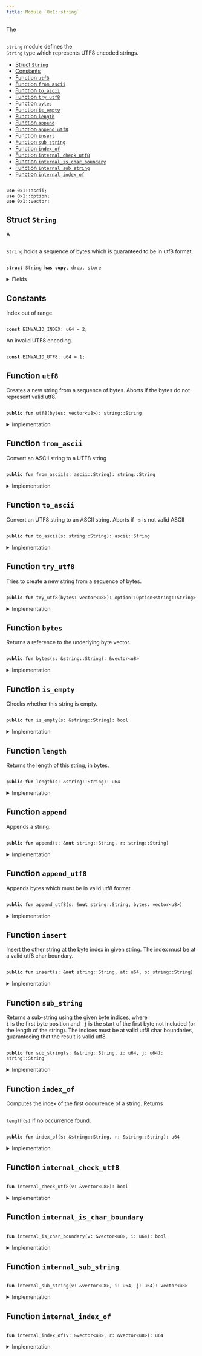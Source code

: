 ```yaml
---
title: Module `0x1::string`
---
```


The <code>
<Link href="../move-stdlib/string.md#0x1_string">string</Link></code> module defines the <code>
<Link href="../move-stdlib/string.md#0x1_string_String">String</Link></code> type which represents UTF8 encoded strings.


-  [Struct `String`](#0x1_string_String)
-  [Constants](#@Constants_0)
-  [Function `utf8`](#0x1_string_utf8)
-  [Function `from_ascii`](#0x1_string_from_ascii)
-  [Function `to_ascii`](#0x1_string_to_ascii)
-  [Function `try_utf8`](#0x1_string_try_utf8)
-  [Function `bytes`](#0x1_string_bytes)
-  [Function `is_empty`](#0x1_string_is_empty)
-  [Function `length`](#0x1_string_length)
-  [Function `append`](#0x1_string_append)
-  [Function `append_utf8`](#0x1_string_append_utf8)
-  [Function `insert`](#0x1_string_insert)
-  [Function `sub_string`](#0x1_string_sub_string)
-  [Function `index_of`](#0x1_string_index_of)
-  [Function `internal_check_utf8`](#0x1_string_internal_check_utf8)
-  [Function `internal_is_char_boundary`](#0x1_string_internal_is_char_boundary)
-  [Function `internal_sub_string`](#0x1_string_internal_sub_string)
-  [Function `internal_index_of`](#0x1_string_internal_index_of)


<pre><code>
<b>use</b> <Link href="../move-stdlib/ascii.md#0x1_ascii">0x1::ascii</Link>;
<b>use</b> <Link href="../move-stdlib/option.md#0x1_option">0x1::option</Link>;
<b>use</b> <Link href="../move-stdlib/vector.md#0x1_vector">0x1::vector</Link>;
</code></pre>



<Link id="0x1_string_String"></Link>

## Struct `String`

A <code>
<Link href="../move-stdlib/string.md#0x1_string_String">String</Link></code> holds a sequence of bytes which is guaranteed to be in utf8 format.


<pre><code>
<b>struct</b> <Link href="../move-stdlib/string.md#0x1_string_String">String</Link> <b>has</b> <b>copy</b>, drop, store
</code></pre>



<details>
<summary>Fields</summary>


<dl>
<dt>
<code>
bytes: <Link href="../move-stdlib/vector.md#0x1_vector">vector</Link>&lt;u8&gt;</code>
</dt>
<dd>

</dd>
</dl>


</details>

<Link id="@Constants_0"></Link>

## Constants


<Link id="0x1_string_EINVALID_INDEX"></Link>

Index out of range.


<pre><code>
<b>const</b> <Link href="../move-stdlib/string.md#0x1_string_EINVALID_INDEX">EINVALID_INDEX</Link>: u64 = 2;
</code></pre>



<Link id="0x1_string_EINVALID_UTF8"></Link>

An invalid UTF8 encoding.


<pre><code>
<b>const</b> <Link href="../move-stdlib/string.md#0x1_string_EINVALID_UTF8">EINVALID_UTF8</Link>: u64 = 1;
</code></pre>



<Link id="0x1_string_utf8"></Link>

## Function `utf8`

Creates a new string from a sequence of bytes. Aborts if the bytes do not represent valid utf8.


<pre><code>
<b>public</b> <b>fun</b> <Link href="../move-stdlib/string.md#0x1_string_utf8">utf8</Link>(bytes: <Link href="../move-stdlib/vector.md#0x1_vector">vector</Link>&lt;u8&gt;): <Link href="../move-stdlib/string.md#0x1_string_String">string::String</Link>
</code></pre>



<details>
<summary>Implementation</summary>


<pre><code>
<b>public</b> <b>fun</b> <Link href="../move-stdlib/string.md#0x1_string_utf8">utf8</Link>(bytes: <Link href="../move-stdlib/vector.md#0x1_vector">vector</Link>&lt;u8&gt;): <Link href="../move-stdlib/string.md#0x1_string_String">String</Link> \{
    <b>assert</b>!(<Link href="../move-stdlib/string.md#0x1_string_internal_check_utf8">internal_check_utf8</Link>(&bytes), <Link href="../move-stdlib/string.md#0x1_string_EINVALID_UTF8">EINVALID_UTF8</Link>);
    <Link href="../move-stdlib/string.md#0x1_string_String">String</Link> \{ bytes }
}
</code></pre>



</details>

<Link id="0x1_string_from_ascii"></Link>

## Function `from_ascii`

Convert an ASCII string to a UTF8 string


<pre><code>
<b>public</b> <b>fun</b> <Link href="../move-stdlib/string.md#0x1_string_from_ascii">from_ascii</Link>(s: <Link href="../move-stdlib/ascii.md#0x1_ascii_String">ascii::String</Link>): <Link href="../move-stdlib/string.md#0x1_string_String">string::String</Link>
</code></pre>



<details>
<summary>Implementation</summary>


<pre><code>
<b>public</b> <b>fun</b> <Link href="../move-stdlib/string.md#0x1_string_from_ascii">from_ascii</Link>(s: <Link href="../move-stdlib/ascii.md#0x1_ascii_String">ascii::String</Link>): <Link href="../move-stdlib/string.md#0x1_string_String">String</Link> \{
    <Link href="../move-stdlib/string.md#0x1_string_String">String</Link> \{ bytes: <Link href="../move-stdlib/ascii.md#0x1_ascii_into_bytes">ascii::into_bytes</Link>(s) }
}
</code></pre>



</details>

<Link id="0x1_string_to_ascii"></Link>

## Function `to_ascii`

Convert an UTF8 string to an ASCII string.
Aborts if <code>
s</code> is not valid ASCII


<pre><code>
<b>public</b> <b>fun</b> <Link href="../move-stdlib/string.md#0x1_string_to_ascii">to_ascii</Link>(s: <Link href="../move-stdlib/string.md#0x1_string_String">string::String</Link>): <Link href="../move-stdlib/ascii.md#0x1_ascii_String">ascii::String</Link>
</code></pre>



<details>
<summary>Implementation</summary>


<pre><code>
<b>public</b> <b>fun</b> <Link href="../move-stdlib/string.md#0x1_string_to_ascii">to_ascii</Link>(s: <Link href="../move-stdlib/string.md#0x1_string_String">String</Link>): <Link href="../move-stdlib/ascii.md#0x1_ascii_String">ascii::String</Link> \{
    <b>let</b> <Link href="../move-stdlib/string.md#0x1_string_String">String</Link> \{ bytes } = s;
    <Link href="../move-stdlib/ascii.md#0x1_ascii_string">ascii::string</Link>(bytes)
}
</code></pre>



</details>

<Link id="0x1_string_try_utf8"></Link>

## Function `try_utf8`

Tries to create a new string from a sequence of bytes.


<pre><code>
<b>public</b> <b>fun</b> <Link href="../move-stdlib/string.md#0x1_string_try_utf8">try_utf8</Link>(bytes: <Link href="../move-stdlib/vector.md#0x1_vector">vector</Link>&lt;u8&gt;): <Link href="../move-stdlib/option.md#0x1_option_Option">option::Option</Link>&lt;<Link href="../move-stdlib/string.md#0x1_string_String">string::String</Link>&gt;
</code></pre>



<details>
<summary>Implementation</summary>


<pre><code>
<b>public</b> <b>fun</b> <Link href="../move-stdlib/string.md#0x1_string_try_utf8">try_utf8</Link>(bytes: <Link href="../move-stdlib/vector.md#0x1_vector">vector</Link>&lt;u8&gt;): Option&lt;<Link href="../move-stdlib/string.md#0x1_string_String">String</Link>&gt; \{
    <b>if</b> (<Link href="../move-stdlib/string.md#0x1_string_internal_check_utf8">internal_check_utf8</Link>(&bytes)) \{
        <Link href="../move-stdlib/option.md#0x1_option_some">option::some</Link>(<Link href="../move-stdlib/string.md#0x1_string_String">String</Link> \{ bytes })
    } <b>else</b> \{
        <Link href="../move-stdlib/option.md#0x1_option_none">option::none</Link>()
    }
}
</code></pre>



</details>

<Link id="0x1_string_bytes"></Link>

## Function `bytes`

Returns a reference to the underlying byte vector.


<pre><code>
<b>public</b> <b>fun</b> <Link href="../move-stdlib/string.md#0x1_string_bytes">bytes</Link>(s: &<Link href="../move-stdlib/string.md#0x1_string_String">string::String</Link>): &<Link href="../move-stdlib/vector.md#0x1_vector">vector</Link>&lt;u8&gt;
</code></pre>



<details>
<summary>Implementation</summary>


<pre><code>
<b>public</b> <b>fun</b> <Link href="../move-stdlib/string.md#0x1_string_bytes">bytes</Link>(s: &<Link href="../move-stdlib/string.md#0x1_string_String">String</Link>): &<Link href="../move-stdlib/vector.md#0x1_vector">vector</Link>&lt;u8&gt; \{
    &s.bytes
}
</code></pre>



</details>

<Link id="0x1_string_is_empty"></Link>

## Function `is_empty`

Checks whether this string is empty.


<pre><code>
<b>public</b> <b>fun</b> <Link href="../move-stdlib/string.md#0x1_string_is_empty">is_empty</Link>(s: &<Link href="../move-stdlib/string.md#0x1_string_String">string::String</Link>): bool
</code></pre>



<details>
<summary>Implementation</summary>


<pre><code>
<b>public</b> <b>fun</b> <Link href="../move-stdlib/string.md#0x1_string_is_empty">is_empty</Link>(s: &<Link href="../move-stdlib/string.md#0x1_string_String">String</Link>): bool \{
    s.bytes.<Link href="../move-stdlib/string.md#0x1_string_is_empty">is_empty</Link>()
}
</code></pre>



</details>

<Link id="0x1_string_length"></Link>

## Function `length`

Returns the length of this string, in bytes.


<pre><code>
<b>public</b> <b>fun</b> <Link href="../move-stdlib/string.md#0x1_string_length">length</Link>(s: &<Link href="../move-stdlib/string.md#0x1_string_String">string::String</Link>): u64
</code></pre>



<details>
<summary>Implementation</summary>


<pre><code>
<b>public</b> <b>fun</b> <Link href="../move-stdlib/string.md#0x1_string_length">length</Link>(s: &<Link href="../move-stdlib/string.md#0x1_string_String">String</Link>): u64 \{
    s.bytes.<Link href="../move-stdlib/string.md#0x1_string_length">length</Link>()
}
</code></pre>



</details>

<Link id="0x1_string_append"></Link>

## Function `append`

Appends a string.


<pre><code>
<b>public</b> <b>fun</b> <Link href="../move-stdlib/string.md#0x1_string_append">append</Link>(s: &<b>mut</b> <Link href="../move-stdlib/string.md#0x1_string_String">string::String</Link>, r: <Link href="../move-stdlib/string.md#0x1_string_String">string::String</Link>)
</code></pre>



<details>
<summary>Implementation</summary>


<pre><code>
<b>public</b> <b>fun</b> <Link href="../move-stdlib/string.md#0x1_string_append">append</Link>(s: &<b>mut</b> <Link href="../move-stdlib/string.md#0x1_string_String">String</Link>, r: <Link href="../move-stdlib/string.md#0x1_string_String">String</Link>) \{
    s.bytes.<Link href="../move-stdlib/string.md#0x1_string_append">append</Link>(r.bytes)
}
</code></pre>



</details>

<Link id="0x1_string_append_utf8"></Link>

## Function `append_utf8`

Appends bytes which must be in valid utf8 format.


<pre><code>
<b>public</b> <b>fun</b> <Link href="../move-stdlib/string.md#0x1_string_append_utf8">append_utf8</Link>(s: &<b>mut</b> <Link href="../move-stdlib/string.md#0x1_string_String">string::String</Link>, bytes: <Link href="../move-stdlib/vector.md#0x1_vector">vector</Link>&lt;u8&gt;)
</code></pre>



<details>
<summary>Implementation</summary>


<pre><code>
<b>public</b> <b>fun</b> <Link href="../move-stdlib/string.md#0x1_string_append_utf8">append_utf8</Link>(s: &<b>mut</b> <Link href="../move-stdlib/string.md#0x1_string_String">String</Link>, bytes: <Link href="../move-stdlib/vector.md#0x1_vector">vector</Link>&lt;u8&gt;) \{
    s.<Link href="../move-stdlib/string.md#0x1_string_append">append</Link>(<Link href="../move-stdlib/string.md#0x1_string_utf8">utf8</Link>(bytes))
}
</code></pre>



</details>

<Link id="0x1_string_insert"></Link>

## Function `insert`

Insert the other string at the byte index in given string. The index must be at a valid utf8 char
boundary.


<pre><code>
<b>public</b> <b>fun</b> <Link href="../move-stdlib/string.md#0x1_string_insert">insert</Link>(s: &<b>mut</b> <Link href="../move-stdlib/string.md#0x1_string_String">string::String</Link>, at: u64, o: <Link href="../move-stdlib/string.md#0x1_string_String">string::String</Link>)
</code></pre>



<details>
<summary>Implementation</summary>


<pre><code>
<b>public</b> <b>fun</b> <Link href="../move-stdlib/string.md#0x1_string_insert">insert</Link>(s: &<b>mut</b> <Link href="../move-stdlib/string.md#0x1_string_String">String</Link>, at: u64, o: <Link href="../move-stdlib/string.md#0x1_string_String">String</Link>) \{
    <b>let</b> bytes = &s.bytes;
    <b>assert</b>!(at &lt;= bytes.<Link href="../move-stdlib/string.md#0x1_string_length">length</Link>() && <Link href="../move-stdlib/string.md#0x1_string_internal_is_char_boundary">internal_is_char_boundary</Link>(bytes, at), <Link href="../move-stdlib/string.md#0x1_string_EINVALID_INDEX">EINVALID_INDEX</Link>);
    <b>let</b> l = s.<Link href="../move-stdlib/string.md#0x1_string_length">length</Link>();
    <b>let</b> <b>mut</b> front = s.<Link href="../move-stdlib/string.md#0x1_string_sub_string">sub_string</Link>(0, at);
    <b>let</b> end = s.<Link href="../move-stdlib/string.md#0x1_string_sub_string">sub_string</Link>(at, l);
    front.<Link href="../move-stdlib/string.md#0x1_string_append">append</Link>(o);
    front.<Link href="../move-stdlib/string.md#0x1_string_append">append</Link>(end);
    *s = front;
}
</code></pre>



</details>

<Link id="0x1_string_sub_string"></Link>

## Function `sub_string`

Returns a sub-string using the given byte indices, where <code>
i</code> is the first byte position and <code>
j</code> is the start
of the first byte not included (or the length of the string). The indices must be at valid utf8 char boundaries,
guaranteeing that the result is valid utf8.


<pre><code>
<b>public</b> <b>fun</b> <Link href="../move-stdlib/string.md#0x1_string_sub_string">sub_string</Link>(s: &<Link href="../move-stdlib/string.md#0x1_string_String">string::String</Link>, i: u64, j: u64): <Link href="../move-stdlib/string.md#0x1_string_String">string::String</Link>
</code></pre>



<details>
<summary>Implementation</summary>


<pre><code>
<b>public</b> <b>fun</b> <Link href="../move-stdlib/string.md#0x1_string_sub_string">sub_string</Link>(s: &<Link href="../move-stdlib/string.md#0x1_string_String">String</Link>, i: u64, j: u64): <Link href="../move-stdlib/string.md#0x1_string_String">String</Link> \{
    <b>let</b> bytes = &s.bytes;
    <b>let</b> l = bytes.<Link href="../move-stdlib/string.md#0x1_string_length">length</Link>();
    <b>assert</b>!(
        j &lt;= l && i &lt;= j && <Link href="../move-stdlib/string.md#0x1_string_internal_is_char_boundary">internal_is_char_boundary</Link>(bytes, i) && <Link href="../move-stdlib/string.md#0x1_string_internal_is_char_boundary">internal_is_char_boundary</Link>(bytes, j),
        <Link href="../move-stdlib/string.md#0x1_string_EINVALID_INDEX">EINVALID_INDEX</Link>
    );
    <Link href="../move-stdlib/string.md#0x1_string_String">String</Link>\{bytes: <Link href="../move-stdlib/string.md#0x1_string_internal_sub_string">internal_sub_string</Link>(bytes, i, j)}
}
</code></pre>



</details>

<Link id="0x1_string_index_of"></Link>

## Function `index_of`

Computes the index of the first occurrence of a string. Returns <code>
<Link href="../move-stdlib/string.md#0x1_string_length">length</Link>(s)</code> if no occurrence found.


<pre><code>
<b>public</b> <b>fun</b> <Link href="../move-stdlib/string.md#0x1_string_index_of">index_of</Link>(s: &<Link href="../move-stdlib/string.md#0x1_string_String">string::String</Link>, r: &<Link href="../move-stdlib/string.md#0x1_string_String">string::String</Link>): u64
</code></pre>



<details>
<summary>Implementation</summary>


<pre><code>
<b>public</b> <b>fun</b> <Link href="../move-stdlib/string.md#0x1_string_index_of">index_of</Link>(s: &<Link href="../move-stdlib/string.md#0x1_string_String">String</Link>, r: &<Link href="../move-stdlib/string.md#0x1_string_String">String</Link>): u64 \{
    <Link href="../move-stdlib/string.md#0x1_string_internal_index_of">internal_index_of</Link>(&s.bytes, &r.bytes)
}
</code></pre>



</details>

<Link id="0x1_string_internal_check_utf8"></Link>

## Function `internal_check_utf8`



<pre><code>
<b>fun</b> <Link href="../move-stdlib/string.md#0x1_string_internal_check_utf8">internal_check_utf8</Link>(v: &<Link href="../move-stdlib/vector.md#0x1_vector">vector</Link>&lt;u8&gt;): bool
</code></pre>



<details>
<summary>Implementation</summary>


<pre><code>
<b>native</b> <b>fun</b> <Link href="../move-stdlib/string.md#0x1_string_internal_check_utf8">internal_check_utf8</Link>(v: &<Link href="../move-stdlib/vector.md#0x1_vector">vector</Link>&lt;u8&gt;): bool;
</code></pre>



</details>

<Link id="0x1_string_internal_is_char_boundary"></Link>

## Function `internal_is_char_boundary`



<pre><code>
<b>fun</b> <Link href="../move-stdlib/string.md#0x1_string_internal_is_char_boundary">internal_is_char_boundary</Link>(v: &<Link href="../move-stdlib/vector.md#0x1_vector">vector</Link>&lt;u8&gt;, i: u64): bool
</code></pre>



<details>
<summary>Implementation</summary>


<pre><code>
<b>native</b> <b>fun</b> <Link href="../move-stdlib/string.md#0x1_string_internal_is_char_boundary">internal_is_char_boundary</Link>(v: &<Link href="../move-stdlib/vector.md#0x1_vector">vector</Link>&lt;u8&gt;, i: u64): bool;
</code></pre>



</details>

<Link id="0x1_string_internal_sub_string"></Link>

## Function `internal_sub_string`



<pre><code>
<b>fun</b> <Link href="../move-stdlib/string.md#0x1_string_internal_sub_string">internal_sub_string</Link>(v: &<Link href="../move-stdlib/vector.md#0x1_vector">vector</Link>&lt;u8&gt;, i: u64, j: u64): <Link href="../move-stdlib/vector.md#0x1_vector">vector</Link>&lt;u8&gt;
</code></pre>



<details>
<summary>Implementation</summary>


<pre><code>
<b>native</b> <b>fun</b> <Link href="../move-stdlib/string.md#0x1_string_internal_sub_string">internal_sub_string</Link>(v: &<Link href="../move-stdlib/vector.md#0x1_vector">vector</Link>&lt;u8&gt;, i: u64, j: u64): <Link href="../move-stdlib/vector.md#0x1_vector">vector</Link>&lt;u8&gt;;
</code></pre>



</details>

<Link id="0x1_string_internal_index_of"></Link>

## Function `internal_index_of`



<pre><code>
<b>fun</b> <Link href="../move-stdlib/string.md#0x1_string_internal_index_of">internal_index_of</Link>(v: &<Link href="../move-stdlib/vector.md#0x1_vector">vector</Link>&lt;u8&gt;, r: &<Link href="../move-stdlib/vector.md#0x1_vector">vector</Link>&lt;u8&gt;): u64
</code></pre>



<details>
<summary>Implementation</summary>


<pre><code>
<b>native</b> <b>fun</b> <Link href="../move-stdlib/string.md#0x1_string_internal_index_of">internal_index_of</Link>(v: &<Link href="../move-stdlib/vector.md#0x1_vector">vector</Link>&lt;u8&gt;, r: &<Link href="../move-stdlib/vector.md#0x1_vector">vector</Link>&lt;u8&gt;): u64;
</code></pre>



</details>

